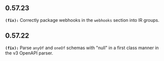 ## 0.57.23
**`(fix):`** Correctly package webhooks in the `webhooks` section into IR groups.


## 0.57.22
**`(fix):`** Parse `anyOf` and `oneOf` schemas with "null" in a first class manner in the v3 OpenAPI parser.


